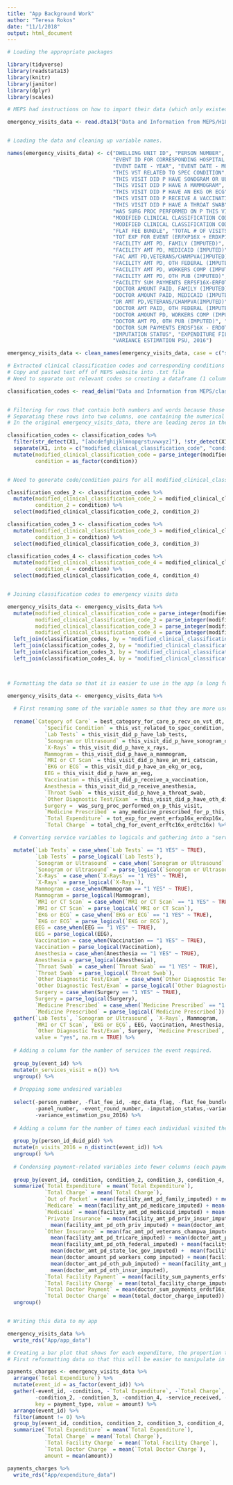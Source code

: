 ```yaml
---
title: "App Background Work"
author: "Teresa Rokos"
date: "11/1/2018"
output: html_document
---
```


```r

# Loading the appropriate packages

library(tidyverse)
library(readstata13)
library(knitr)
library(janitor)
library(dplyr)
library(scales)

```

```r

# MEPS had instructions on how to import their data (which only existed in .dat and .ssp files) into STATA, so I used their provided code in the "h188e.do" file and generated the "H188E.dta" file of the data that I moved into my project and can now read into R.

emergency_visits_data <- read.dta13("Data and Information from MEPS/H188E.dta", nonint.factors = TRUE)


# Loading the data and cleaning up variable names.

names(emergency_visits_data) <- c("DWELLING UNIT ID", "PERSON NUMBER", "PERSON ID (DUID + PID)", "EVENT ID", "EVENT ROUND NUMBER",
                                  "EVENT ID FOR CORRESPONDING HOSPITAL STAY", "FLAT FEE ID", "PANEL NUMBER", "MPC DATA FLAG",
                                  "EVENT DATE - YEAR", "EVENT DATE - MONTH", "BEST CATEGORY FOR CARE P RECV ON VST DT", 
                                  "THIS VST RELATED TO SPEC CONDITION", "THIS VISIT DID P HAVE LAB TESTS", 
                                  "THIS VISIT DID P HAVE SONOGRAM OR ULTRSD", "THIS VISIT DID P HAVE X-RAYS", 
                                  "THIS VISIT DID P HAVE A MAMMOGRAM", "THIS VISIT DID P HAVE AN MRI/CATSCAN",
                                  "THIS VISIT DID P HAVE AN EKG OR ECG", "THIS VISIT DID P HAVE AN EEG", 
                                  "THIS VISIT DID P RECEIVE A VACCINATION", "THIS VISIT DID P RECEIVE ANESTHESIA", 
                                  "THIS VISIT DID P HAVE A THROAT SWAB", "THIS VISIT DID P HAVE OTH DIAG TEST/EXAM", 
                                  "WAS SURG PROC PERFORMED ON P THIS VISIT", "ANY MEDICINE PRESCRIBED FOR P THIS VISIT", 
                                  "MODIFIED CLINICAL CLASSIFICATION CODE", "MODIFIED CLINICAL CLASSIFICATION CODE", 
                                  "MODIFIED CLINICAL CLASSIFICATION CODE", "MODIFIED CLINICAL CLASSIFICATION CODE", 
                                  "FLAT FEE BUNDLE", "TOTAL # OF VISITS IN FF BEFORE 2016", 
                                  "TOT EXP FOR EVENT (ERFXP16X + ERDXP16X)", "TOTAL CHG FOR EVENT (ERFTC16X+ERDTC16X)",
                                  "FACILITY AMT PD, FAMILY (IMPUTED)", "FACILITY AMT PD, MEDICARE (IMPUTED)", 
                                  "FACILITY AMT PD, MEDICAID (IMPUTED)", "FACILITY AMT PD, PRIV INSUR (IMPUTED)",
                                  "FAC AMT PD,VETERANS/CHAMPVA(IMPUTED)", "FACILITY AMT PD,TRICARE(IMPUTED)", 
                                  "FACILITY AMT PD, OTH FEDERAL (IMPUTED)", "FACILITY AMT PD, STATE/LOC GOV (IMPUTED)", 
                                  "FACILITY AMT PD, WORKERS COMP (IMPUTED)", "FACILITY AMT PD, OTH PRIV (IMPUTED)", 
                                  "FACILITY AMT PD, OTH PUB (IMPUTED)", "FACILITY AMT PD, OTH INSUR (IMPUTED)", 
                                  "FACILITY SUM PAYMENTS ERFSF16X-ERFOT16X", "TOTAL FACILITY CHARGE (IMPUTED)",
                                  "DOCTOR AMOUNT PAID, FAMILY (IMPUTED)", "DOCTOR AMOUNT PD, MEDICARE (IMPUTED)",
                                  "DOCTOR AMOUNT PAID, MEDICAID (IMPUTED)", "DOCTOR AMT PD, PRIV INSUR (IMPUTED)",
                                  "DR AMT PD,VETERANS/CHAMPVA(IMPUTED)", "DOCTOR AMT PD,TRICARE(IMPUTED)",
                                  "DOCTOR AMT PAID, OTH FEDERAL (IMPUTED)", "DOCTOR AMT PD, STATE/LOC GOV (IMPUTED)",
                                  "DOCTOR AMOUNT PD, WORKERS COMP (IMPUTED)", "DOCTOR AMT PD, OTH PRIVATE (IMPUTED)",
                                  "DOCTOR AMT PD, OTH PUB (IMPUTED)", "DOCTOR AMT PD, OTH INSUR (IMPUTED)",
                                  "DOCTOR SUM PAYMENTS ERDSF16X - ERDOT16X", "TOTAL DOCTOR CHARGE (IMPUTED)",
                                  "IMPUTATION STATUS", "EXPENDITURE FILE PERSON WEIGHT, 2016", "VARIANCE ESTIMATION STRATUM, 2016",
                                  "VARIANCE ESTIMATION PSU, 2016")

emergency_visits_data <- clean_names(emergency_visits_data, case = c("snake"))

```


```r

# Extracted clinical classification codes and corresponding conditions off MEPS website
# Copy and pasted text off of MEPS website into .txt file
# Need to separate out relevant codes so creating a dataframe (1 column) from the text file

classification_codes <- read_delim("Data and Information from MEPS/classification_codes", delim = "\t ", col_names = FALSE)


# Filtering for rows that contain both numbers and words because those are the code/condition combos
# Separating these rows into two columns, one containing the numerical code and the other containing the condition
# In the original emergency_visits_data, there are leading zeros in the classification codes, so converting the numberical codes in both dataframes to integers so that they match (also column name for numerical codes match)

classification_codes <- classification_codes %>% 
  filter(str_detect(X1, "[abcdefghijklmnopqrstuvwxyz]"), !str_detect(X1, "Return to Top")) %>% 
  separate(X1, into = c("modified_clinical_classification_code", "condition"), sep = " ", extra = "merge") %>% 
  mutate(modified_clinical_classification_code = parse_integer(modified_clinical_classification_code),
         condition = as_factor(condition))


# Need to generate code/condition pairs for all modified_clinical_classification_code columns

classification_codes_2 <- classification_codes %>% 
  mutate(modified_clinical_classification_code_2 = modified_clinical_classification_code,
         condition_2 = condition) %>% 
  select(modified_clinical_classification_code_2, condition_2)

classification_codes_3 <- classification_codes %>% 
  mutate(modified_clinical_classification_code_3 = modified_clinical_classification_code,
         condition_3 = condition) %>% 
  select(modified_clinical_classification_code_3, condition_3)

classification_codes_4 <- classification_codes %>% 
  mutate(modified_clinical_classification_code_4 = modified_clinical_classification_code,
         condition_4 = condition) %>% 
  select(modified_clinical_classification_code_4, condition_4)


# Joining classification codes to emergency visits data

emergency_visits_data <- emergency_visits_data %>% 
  mutate(modified_clinical_classification_code = parse_integer(modified_clinical_classification_code),
         modified_clinical_classification_code_2 = parse_integer(modified_clinical_classification_code_2),
         modified_clinical_classification_code_3 = parse_integer(modified_clinical_classification_code_3),
         modified_clinical_classification_code_4 = parse_integer(modified_clinical_classification_code_4)) %>%
  left_join(classification_codes, by = "modified_clinical_classification_code") %>% 
  left_join(classification_codes_2, by = "modified_clinical_classification_code_2") %>%
  left_join(classification_codes_3, by = "modified_clinical_classification_code_3") %>%
  left_join(classification_codes_4, by = "modified_clinical_classification_code_4")



# Formatting the data so that it is easier to use in the app (a long format).

emergency_visits_data <- emergency_visits_data %>% 
  
  # First renaming some of the variable names so that they are more user-friendly when gathered.
  
  rename(`Category of Care` = best_category_for_care_p_recv_on_vst_dt, 
            `Specific Condition` = this_vst_related_to_spec_condition,
            `Lab Tests` = this_visit_did_p_have_lab_tests,
            `Sonogram or Ultrasound` = this_visit_did_p_have_sonogram_or_ultrsd,
            `X-Rays` = this_visit_did_p_have_x_rays,
            Mammogram = this_visit_did_p_have_a_mammogram,
            `MRI or CT Scan` = this_visit_did_p_have_an_mri_catscan,
            `EKG or ECG` = this_visit_did_p_have_an_ekg_or_ecg,
            EEG = this_visit_did_p_have_an_eeg,
            Vaccination = this_visit_did_p_receive_a_vaccination,
            Anesthesia = this_visit_did_p_receive_anesthesia,
            `Throat Swab` = this_visit_did_p_have_a_throat_swab,
            `Other Diagnostic Test/Exam` = this_visit_did_p_have_oth_diag_test_exam,
            Surgery =  was_surg_proc_performed_on_p_this_visit,
            `Medicine Prescribed` = any_medicine_prescribed_for_p_this_visit,
            `Total Expenditure` = tot_exp_for_event_erfxp16x_erdxp16x,
            `Total Charge` = total_chg_for_event_erftc16x_erdtc16x) %>% 

  # Converting service variables to logicals and gathering into a "services" column (each row is a service/event pair).

  mutate(`Lab Tests` = case_when(`Lab Tests` == "1 YES" ~ TRUE),
         `Lab Tests` = parse_logical(`Lab Tests`),
         `Sonogram or Ultrasound` = case_when(`Sonogram or Ultrasound` == "1 YES" ~ TRUE),
         `Sonogram or Ultrasound` = parse_logical(`Sonogram or Ultrasound`),
         `X-Rays` = case_when(`X-Rays` == "1 YES" ~ TRUE),
         `X-Rays` = parse_logical(`X-Rays`),
         Mammogram = case_when(Mammogram == "1 YES" ~ TRUE),
         Mammogram = parse_logical(Mammogram),
         `MRI or CT Scan` = case_when(`MRI or CT Scan` == "1 YES" ~ TRUE),
         `MRI or CT Scan` = parse_logical(`MRI or CT Scan`),
         `EKG or ECG` = case_when(`EKG or ECG` == "1 YES" ~ TRUE),
         `EKG or ECG` = parse_logical(`EKG or ECG`),
         EEG = case_when(EEG == "1 YES" ~ TRUE),
         EEG = parse_logical(EEG),
         Vaccination = case_when(Vaccination == "1 YES" ~ TRUE),
         Vaccination = parse_logical(Vaccination),
         Anesthesia = case_when(Anesthesia == "1 YES" ~ TRUE),
         Anesthesia = parse_logical(Anesthesia),
         `Throat Swab` = case_when(`Throat Swab` == "1 YES" ~ TRUE),
         `Throat Swab` = parse_logical(`Throat Swab`),
         `Other Diagnostic Test/Exam` = case_when(`Other Diagnostic Test/Exam` == "1 YES" ~ TRUE),
         `Other Diagnostic Test/Exam` = parse_logical(`Other Diagnostic Test/Exam`),
         Surgery = case_when(Surgery == "1 YES" ~ TRUE),
         Surgery = parse_logical(Surgery),
         `Medicine Prescribed` = case_when(`Medicine Prescribed` == "1 YES" ~ TRUE),
         `Medicine Prescribed` = parse_logical(`Medicine Prescribed`)) %>% 
  gather(`Lab Tests`, `Sonogram or Ultrasound`, `X-Rays`, Mammogram, 
         `MRI or CT Scan`, `EKG or ECG`, EEG, Vaccination, Anesthesia, `Throat Swab`, 
         `Other Diagnostic Test/Exam`, Surgery, `Medicine Prescribed`, key = "service_received", 
         value = "yes", na.rm = TRUE) %>% 
  
  # Adding a column for the number of services the event required.
  
  group_by(event_id) %>% 
  mutate(n_services_visit = n()) %>% 
  ungroup() %>% 
  
  # Dropping some undesired variables
  
  select(-person_number, -flat_fee_id, -mpc_data_flag, -flat_fee_bundle, -total_number_of_visits_in_ff_before_2016, 
         -panel_number, -event_round_number, -imputation_status,-variance_estimation_stratum_2016, 
         -variance_estimation_psu_2016) %>% 
  
  # Adding a column for the number of times each individual visited the emergency rooom in 2016.
  
  group_by(person_id_duid_pid) %>% 
  mutate(n_visits_2016 = n_distinct(event_id)) %>% 
  ungroup() %>% 
  
  # Condensing payment-related variables into fewer columns (each payment still specific to each visit)
  
  group_by(event_id, condition, condition_2, condition_3, condition_4, service_received, n_services_visit, n_visits_2016) %>% 
  summarize(`Total Expenditure` = mean(`Total Expenditure`),
            `Total Charge` = mean(`Total Charge`),
            `Out of Pocket` = mean(facility_amt_pd_family_imputed) + mean(doctor_amount_paid_family_imputed),
            `Medicare` = mean(facility_amt_pd_medicare_imputed) + mean(doctor_amount_pd_medicare_imputed),
            `Medicaid` = mean(facility_amt_pd_medicaid_imputed) + mean(doctor_amount_paid_medicaid_imputed),
            `Private Insurance` = mean(facility_amt_pd_priv_insur_imputed) + mean(doctor_amt_pd_priv_insur_imputed) + 
              mean(facility_amt_pd_oth_priv_imputed) + mean(doctor_amt_pd_oth_private_imputed),
            `Other Insurance` = mean(fac_amt_pd_veterans_champva_imputed) + mean(dr_amt_pd_veterans_champva_imputed) + 
              mean(facility_amt_pd_tricare_imputed) + mean(doctor_amt_pd_tricare_imputed) + 
              mean(facility_amt_pd_oth_federal_imputed) + mean(facility_amt_pd_state_loc_gov_imputed) + 
              mean(doctor_amt_pd_state_loc_gov_imputed) +  mean(facility_amt_pd_workers_comp_imputed) + 
              mean(doctor_amount_pd_workers_comp_imputed) + mean(facility_amt_pd_oth_pub_imputed) + 
              mean(doctor_amt_pd_oth_pub_imputed) + mean(facility_amt_pd_oth_insur_imputed) + 
              mean(doctor_amt_pd_oth_insur_imputed),
            `Total Facility Payment` = mean(facility_sum_payments_erfsf16x_erfot16x),
            `Total Facility Charge` = mean(total_facility_charge_imputed),
            `Total Doctor Payment` = mean(doctor_sum_payments_erdsf16x_erdot16x),
            `Total Doctor Charge` = mean(total_doctor_charge_imputed)) %>% 
  ungroup()


# Writing this data to my app

emergency_visits_data %>% 
  write_rds("App/app_data")
```


```r

# Creating a bar plot that shows for each expenditure, the proportion that was paid out of pocket, by medicare, medicaid, private insurance, etc.
# First reformatting data so that this will be easier to manipulate in app (creating column that will have the type of payment and another column that has the amount so that they can be plotted on the same barplot)

payments_charges <- emergency_visits_data %>% 
  arrange(`Total Expenditure`) %>% 
  mutate(event_id = as_factor(event_id)) %>%
  gather(-event_id, -condition, -`Total Expenditure`, -`Total Charge`, -`Total Facility Charge`, -`Total Doctor Charge`,
         -condition_2, -condition_3, -condition_4, -service_received, -n_services_visit, -n_visits_2016, 
         key = payment_type, value = amount) %>%
  arrange(event_id) %>% 
  filter(amount != 0) %>% 
  group_by(event_id, condition, condition_2, condition_3, condition_4, n_services_visit, n_visits_2016, payment_type) %>% 
  summarize(`Total Expenditure` = mean(`Total Expenditure`),
            `Total Charge` = mean(`Total Charge`),
            `Total Facility Charge` = mean(`Total Facility Charge`),
            `Total Doctor Charge` = mean(`Total Doctor Charge`),
            amount = mean(amount))

payments_charges %>% 
  write_rds("App/expenditure_data")
```
